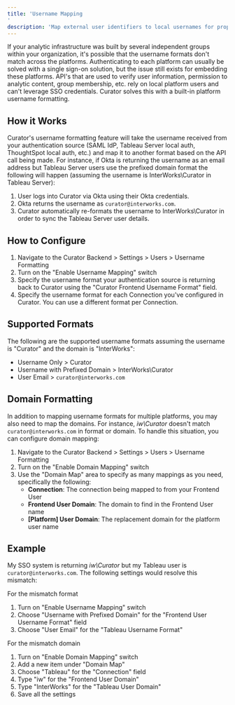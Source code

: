 ```yaml
---
title: 'Username Mapping'
description: 'Map external user identifiers to local usernames for proper authentication and user synchronization across systems.'
---
```


If your analytic infrastructure was built by several independent groups within your organization, it's possible that the
username formats don't match across the platforms. Authenticating to each platform can usually be solved with a single
sign-on solution, but the issue still exists for embedding these platforms. API's that are used to verify user
information, permission to analytic content, group membership, etc. rely on local platform users and can't leverage SSO
credentials. Curator solves this with a built-in platform username formatting.

## How it Works

Curator's username formatting feature will take the username received from your authentication source (SAML IdP, Tableau
Server local auth, ThoughtSpot local auth, etc.) and map it to another format based on the API call being made. For
instance, if Okta is returning the username as an email address but Tableau Server users use the prefixed domain format
the following will happen (assuming the username is InterWorks\Curator in Tableau Server):

1. User logs into Curator via Okta using their Okta credentials.
2. Okta returns the username as `curator@interworks.com`.
3. Curator automatically re-formats the username to InterWorks\Curator in order to sync the Tableau Server user details.

## How to Configure

1. Navigate to the Curator Backend > Settings > Users > Username Formatting
2. Turn on the "Enable Username Mapping" switch
3. Specify the username format your authentication source is returning back to Curator using the "Curator Frontend
Username Format" field.
4. Specify the username format for each Connection you've configured in Curator. You can use a different format per Connection.

## Supported Formats

The following are the supported username formats assuming the username is "Curator" and the domain is "InterWorks":

* Username Only > Curator
* Username with Prefixed Domain > InterWorks\Curator
* User Email > `curator@interworks.com`

## Domain Formatting

In addition to mapping username formats for multiple platforms, you may also need to map the domains. For instance,
*iw\Curator* doesn't match `curator@interworks.com` in format or domain. To handle this situation, you can configure
domain mapping:

1. Navigate to the Curator Backend > Settings > Users > Username Formatting
2. Turn on the "Enable Domain Mapping" switch
3. Use the "Domain Map" area to specify as many mappings as you need, specifically the following:
	* **Connection**: The connection being mapped to from your Frontend User
	* **Frontend User Domain**: The domain to find in the Frontend User name
	* **[Platform] User Domain**: The replacement domain for the platform user name

## Example

My SSO system is returning *iw\Curator* but my Tableau user is `curator@interworks.com`. The following settings would
resolve this mismatch:

For the mismatch format

1. Turn on "Enable Username Mapping" switch
2. Choose "Username with Prefixed Domain" for the "Frontend User Username Format" field
3. Choose "User Email" for the "Tableau Username Format"

For the mismatch domain

1. Turn on "Enable Domain Mapping" switch
2. Add a new item under "Domain Map"
3. Choose "Tableau" for the "Connection" field
4. Type "iw" for the "Frontend User Domain"
5. Type "InterWorks" for the "Tableau User Domain"
6. Save all the settings
